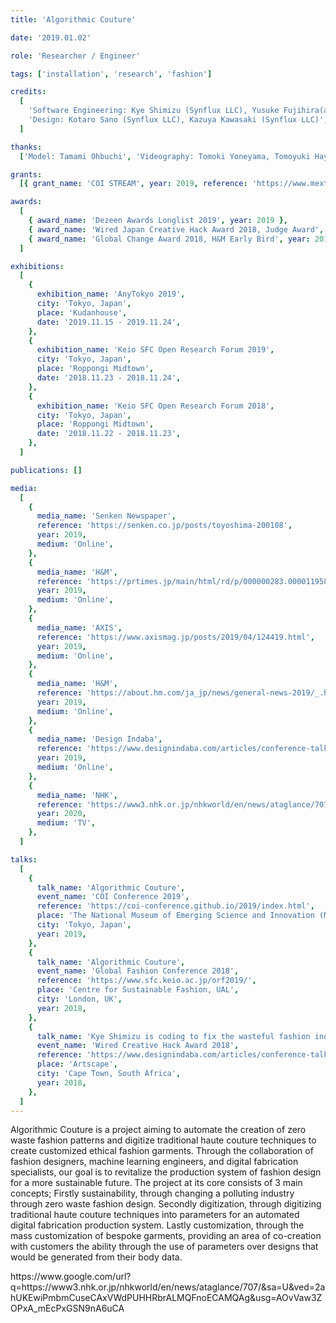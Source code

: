 ```yaml
---
title: 'Algorithmic Couture'

date: '2019.01.02'

role: 'Researcher / Engineer'

tags: ['installation', 'research', 'fashion']

credits:
  [
    'Software Engineering: Kye Shimizu (Synflux LLC), Yusuke Fujihira(archiroid LLC)',
    'Design: Kotaro Sano (Synflux LLC), Kazuya Kawasaki (Synflux LLC)',
  ]

thanks:
  ['Model: Tamami Ohbuchi', 'Videography: Tomoki Yoneyama, Tomoyuki Hayama', 'Music: Kenta Tanaka']

grants:
  [{ grant_name: 'COI STREAM', year: 2019, reference: 'https://www.mext.go.jp/a_menu/kagaku/coi/' }]

awards:
  [
    { award_name: 'Dezeen Awards Longlist 2019', year: 2019 },
    { award_name: 'Wired Japan Creative Hack Award 2018, Judge Award', year: 2018 },
    { award_name: 'Global Change Award 2018, H&M Early Bird', year: 2018 },
  ]

exhibitions:
  [
    {
      exhibition_name: 'AnyTokyo 2019',
      city: 'Tokyo, Japan',
      place: 'Kudanhouse',
      date: '2019.11.15 - 2019.11.24',
    },
    {
      exhibition_name: 'Keio SFC Open Research Forum 2019',
      city: 'Tokyo, Japan',
      place: 'Roppongi Midtown',
      date: '2018.11.23 - 2018.11.24',
    },
    {
      exhibition_name: 'Keio SFC Open Research Forum 2018',
      city: 'Tokyo, Japan',
      place: 'Roppongi Midtown',
      date: '2018.11.22 - 2018.11.23',
    },
  ]

publications: []

media:
  [
    {
      media_name: 'Senken Newspaper',
      reference: 'https://senken.co.jp/posts/toyoshima-200108',
      year: 2019,
      medium: 'Online',
    },
    {
      media_name: 'H&M',
      reference: 'https://prtimes.jp/main/html/rd/p/000000283.000011958.html',
      year: 2019,
      medium: 'Online',
    },
    {
      media_name: 'AXIS',
      reference: 'https://www.axismag.jp/posts/2019/04/124419.html',
      year: 2019,
      medium: 'Online',
    },
    {
      media_name: 'H&M',
      reference: 'https://about.hm.com/ja_jp/news/general-news-2019/_.html',
      year: 2019,
      medium: 'Online',
    },
    {
      media_name: 'Design Indaba',
      reference: 'https://www.designindaba.com/articles/conference-talks/kye-shimizu-coding-fix-wasteful-fashion-industry',
      year: 2019,
      medium: 'Online',
    },
    {
      media_name: 'NHK',
      reference: 'https://www3.nhk.or.jp/nhkworld/en/news/ataglance/707/',
      year: 2020,
      medium: 'TV',
    },
  ]

talks:
  [
    {
      talk_name: 'Algorithmic Couture',
      event_name: 'COI Conference 2019',
      reference: 'https://coi-conference.github.io/2019/index.html',
      place: 'The National Museum of Emerging Science and Innovation (Miraikan)',
      city: 'Tokyo, Japan',
      year: 2019,
    },
    {
      talk_name: 'Algorithmic Couture',
      event_name: 'Global Fashion Conference 2018',
      reference: 'https://www.sfc.keio.ac.jp/orf2019/',
      place: 'Centre for Sustainable Fashion, UAL',
      city: 'London, UK',
      year: 2018,
    },
    {
      talk_name: 'Kye Shimizu is coding to fix the wasteful fashion industry ',
      event_name: 'Wired Creative Hack Award 2018',
      reference: 'https://www.designindaba.com/articles/conference-talks/kye-shimizu-coding-fix-wasteful-fashion-industry',
      place: 'Artscape',
      city: 'Cape Town, South Africa',
      year: 2018,
    },
  ]
---
```



<TextSection>
  <p>
    Algorithmic Couture is a project aiming to automate the creation of zero waste fashion patterns
    and digitize traditional haute couture techniques to create customized ethical fashion garments.
    Through the collaboration of fashion designers, machine learning engineers, and digital
    fabrication specialists, our goal is to revitalize the production system of fashion design for a
    more sustainable future. The project at its core consists of 3 main concepts; Firstly
    sustainability, through changing a polluting industry through zero waste fashion design.
    Secondly digitization, through digitizing traditional haute couture techniques into parameters
    for an automated digital fabrication production system. Lastly customization, through the mass
    customization of bespoke garments, providing an area of co-creation with customers the ability
    through the use of parameters over designs that would be generated from their body data.
  </p>
</TextSection>
<Spacer size={32} />
<VideoPlayer client:only='react' url={'https://www.youtube.com/watch?v=ryW_8j2fgrY'} />
<Spacer size={32} />
https://www.google.com/url?q=https://www3.nhk.or.jp/nhkworld/en/news/ataglance/707/&sa=U&ved=2ahUKEwiPmbmCuseCAxVWdPUHHRbrALMQFnoECAMQAg&usg=AOvVaw3ZOPxA_mEcPxGSN9nA6uCA
